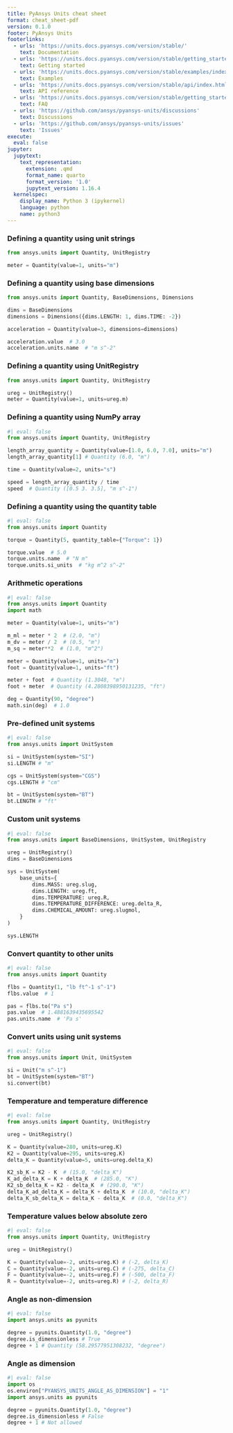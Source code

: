 ```yaml
---
title: PyAnsys Units cheat sheet
format: cheat_sheet-pdf
version: 0.1.0
footer: PyAnsys Units
footerlinks:
  - urls: 'https://units.docs.pyansys.com/version/stable/'
    text: Documentation
  - urls: 'https://units.docs.pyansys.com/version/stable/getting_started/index.html'
    text: Getting started
  - urls: 'https://units.docs.pyansys.com/version/stable/examples/index.html'
    text: Examples
  - urls: 'https://units.docs.pyansys.com/version/stable/api/index.html'
    text: API reference
  - urls: 'https://units.docs.pyansys.com/version/stable/getting_started/faq.html'
    text: FAQ
  - urls: 'https://github.com/ansys/pyansys-units/discussions'
    text: Discussions
  - urls: 'https://github.com/ansys/pyansys-units/issues'
    text: 'Issues'
execute:
  eval: false
jupyter:
  jupytext:
    text_representation:
      extension: .qmd
      format_name: quarto
      format_version: '1.0'
      jupytext_version: 1.16.4
  kernelspec:
    display_name: Python 3 (ipykernel)
    language: python
    name: python3
---
```


### Defining a quantity using unit strings

```python
from ansys.units import Quantity, UnitRegistry

meter = Quantity(value=1, units="m")
```

### Defining a quantity using base dimensions

```python
from ansys.units import Quantity, BaseDimensions, Dimensions

dims = BaseDimensions
dimensions = Dimensions({dims.LENGTH: 1, dims.TIME: -2})

acceleration = Quantity(value=3, dimensions=dimensions)

acceleration.value  # 3.0
acceleration.units.name  # "m s^-2"
```

### Defining a quantity using UnitRegistry

```python
from ansys.units import Quantity, UnitRegistry

ureg = UnitRegistry()
meter = Quantity(value=1, units=ureg.m)
```

### Defining a quantity using NumPy array

```python
#| eval: false
from ansys.units import Quantity, UnitRegistry

length_array_quantity = Quantity(value=[1.0, 6.0, 7.0], units="m")
length_array_quantity[1] # Quantity (6.0, "m")

time = Quantity(value=2, units="s")

speed = length_array_quantity / time
speed  # Quantity ([0.5 3. 3.5], "m s^-1")
```

### Defining a quantity using the quantity table

```python
#| eval: false
from ansys.units import Quantity

torque = Quantity(5, quantity_table={"Torque": 1})

torque.value  # 5.0
torque.units.name  # "N m"
torque.units.si_units  # "kg m^2 s^-2"
```

### Arithmetic operations

```python
#| eval: false
from ansys.units import Quantity
import math

meter = Quantity(value=1, units="m")

m_ml = meter * 2  # (2.0, "m")
m_dv = meter / 2  # (0.5, "m")
m_sq = meter**2  # (1.0, "m^2")

meter = Quantity(value=1, units="m")
foot = Quantity(value=1, units="ft")

meter + foot  # Quantity (1.3048, "m")
foot + meter  # Quantity (4.2808398950131235, "ft")

deg = Quantity(90, "degree")
math.sin(deg)  # 1.0
```

### Pre-defined unit systems

```python
#| eval: false
from ansys.units import UnitSystem

si = UnitSystem(system="SI")
si.LENGTH # "m"

cgs = UnitSystem(system="CGS")
cgs.LENGTH # "cm"

bt = UnitSystem(system="BT")
bt.LENGTH # "ft"
```

### Custom unit systems

```python
#| eval: false
from ansys.units import BaseDimensions, UnitSystem, UnitRegistry

ureg = UnitRegistry()
dims = BaseDimensions

sys = UnitSystem(
    base_units={
        dims.MASS: ureg.slug,
        dims.LENGTH: ureg.ft,
        dims.TEMPERATURE: ureg.R,
        dims.TEMPERATURE_DIFFERENCE: ureg.delta_R,
        dims.CHEMICAL_AMOUNT: ureg.slugmol,
    }
)

sys.LENGTH
```

### Convert quantity to other units

```python
#| eval: false
from ansys.units import Quantity

flbs = Quantity(1, "lb ft^-1 s^-1")
flbs.value  # 1

pas = flbs.to("Pa s")
pas.value  # 1.4881639435695542
pas.units.name  # 'Pa s'
```

### Convert units using unit systems

```python
#| eval: false
from ansys.units import Unit, UnitSystem

si = Unit("m s^-1")
bt = UnitSystem(system="BT")
si.convert(bt)
```

### Temperature and temperature difference

```python
#| eval: false
from ansys.units import Quantity, UnitRegistry

ureg = UnitRegistry()

K = Quantity(value=280, units=ureg.K)
K2 = Quantity(value=295, units=ureg.K)
delta_K = Quantity(value=5, units=ureg.delta_K)

K2_sb_K = K2 - K  # (15.0, "delta_K")
K_ad_delta_K = K + delta_K  # (285.0, "K")
K2_sb_delta_K = K2 - delta_K  # (290.0, "K")
delta_K_ad_delta_K = delta_K + delta_K  # (10.0, "delta_K")
delta_K_sb_delta_K = delta_K - delta_K  # (0.0, "delta_K")
```

### Temperature values below absolute zero

```python
#| eval: false
from ansys.units import Quantity, UnitRegistry

ureg = UnitRegistry()

K = Quantity(value=-2, units=ureg.K) # (-2, delta_K)
C = Quantity(value=-2, units=ureg.C) # (-275, delta_C)
F = Quantity(value=-2, units=ureg.F) # (-500, delta_F)
R = Quantity(value=-2, units=ureg.R) # (-2, delta_R)
```

### Angle as non-dimension

```python
#| eval: false
import ansys.units as pyunits

degree = pyunits.Quantity(1.0, "degree")
degree.is_dimensionless # True
degree + 1 # Quantity (58.29577951308232, "degree")
```

### Angle as dimension

```python
#| eval: false
import os
os.environ["PYANSYS_UNITS_ANGLE_AS_DIMENSION"] = "1"
import ansys.units as pyunits

degree = pyunits.Quantity(1.0, "degree")
degree.is_dimensionless # False
degree + 1 # Not allowed
```
